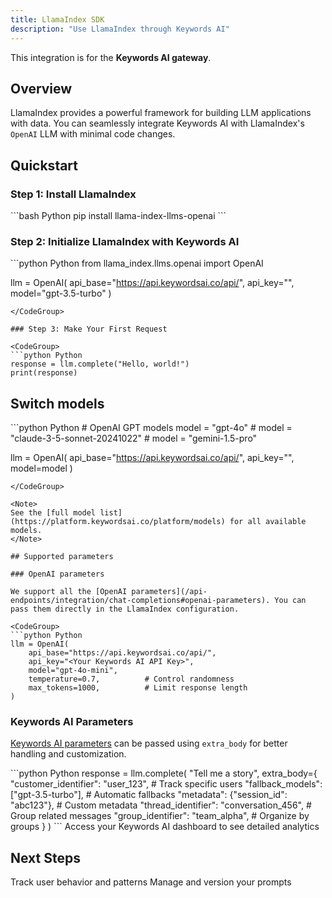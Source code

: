 ```yaml
---
title: LlamaIndex SDK
description: "Use LlamaIndex through Keywords AI"
---
```

<Note> This integration is for the **Keywords AI gateway**. </Note>

## Overview

LlamaIndex provides a powerful framework for building LLM applications with data. You can seamlessly integrate Keywords AI with LlamaIndex's `OpenAI` LLM with minimal code changes.

## Quickstart

### Step 1: Install LlamaIndex

<CodeGroup>
```bash Python
pip install llama-index-llms-openai
```
</CodeGroup>

### Step 2: Initialize LlamaIndex with Keywords AI

<CodeGroup>
```python Python
from llama_index.llms.openai import OpenAI

llm = OpenAI(
    api_base="https://api.keywordsai.co/api/",
    api_key="<Your Keywords AI API Key>",
    model="gpt-3.5-turbo"
)
```
</CodeGroup>

### Step 3: Make Your First Request

<CodeGroup>
```python Python
response = llm.complete("Hello, world!")
print(response)
```
</CodeGroup>

## Switch models

<CodeGroup>
```python Python
# OpenAI GPT models
model = "gpt-4o"
# model = "claude-3-5-sonnet-20241022"
# model = "gemini-1.5-pro"

llm = OpenAI(
    api_base="https://api.keywordsai.co/api/",
    api_key="<Your Keywords AI API Key>",
    model=model
)
```
</CodeGroup>

<Note>
See the [full model list](https://platform.keywordsai.co/platform/models) for all available models.
</Note>

## Supported parameters

### OpenAI parameters

We support all the [OpenAI parameters](/api-endpoints/integration/chat-completions#openai-parameters). You can pass them directly in the LlamaIndex configuration.

<CodeGroup>
```python Python
llm = OpenAI(
    api_base="https://api.keywordsai.co/api/",
    api_key="<Your Keywords AI API Key>",
    model="gpt-4o-mini",
    temperature=0.7,          # Control randomness
    max_tokens=1000,          # Limit response length
)
```
</CodeGroup>

### Keywords AI Parameters

[Keywords AI parameters](/api-endpoints/integration/chat-completions#keywords-ai-parameters) can be passed using `extra_body` for better handling and customization.

<CodeGroup>
```python Python
response = llm.complete(
    "Tell me a story",
    extra_body={
        "customer_identifier": "user_123",           # Track specific users
        "fallback_models": ["gpt-3.5-turbo"],       # Automatic fallbacks
        "metadata": {"session_id": "abc123"},        # Custom metadata
        "thread_identifier": "conversation_456",     # Group related messages
        "group_identifier": "team_alpha",           # Organize by groups
    }
)
```
</CodeGroup>

<Card title="View your analytics" href="https://platform.keywordsai.co/platform/dashboard">
  Access your Keywords AI dashboard to see detailed analytics
</Card>

## Next Steps

<CardGroup cols={2}>
<Card title="Advanced settings" href="/features/monitoring/user-analytics">
  Track user behavior and patterns
</Card>
<Card title="Prompt Management" href="/features/prompt/prompt-management/overview">
  Manage and version your prompts
</Card>
</CardGroup>